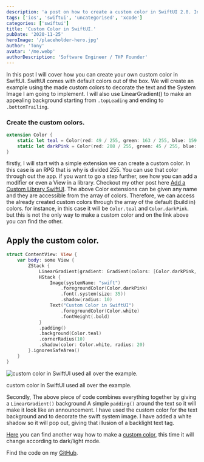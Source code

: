 ```yaml
---
description: 'a post on how to create a custom color in SwiftUI 2.0. In this post I will be creating custom colors to and a simple design to showcase'
tags: ['ios', 'swiftui', 'uncategorised', 'xcode']
categories: ['swiftui']
title: 'Custom Color in SwiftUI.'
pubDate: '2020-11-25'
heroImage: '/placeholder-hero.jpg'
author: 'Tony'
avatar: '/me.webp'
authorDescription: 'Software Engineer / THP Founder'
---
```


In this post I will cover how you can create your own custom color in SwiftUI. SwiftUI comes with default colors out of the box. We will create an example using the made custom colors to decorate the text and the System Image I am going to implement. I will also use LinearGradient() to make an appealing background starting from `.topLeading` and ending to `.bottomTrailing`.

### Create the custom colors.

```swift
extension Color {
    static let teal = Color(red: 49 / 255, green: 163 / 255, blue: 159 / 255)
    static let darkPink = Color(red: 208 / 255, green: 45 / 255, blue: 208 / 255)
}
```

firstly, I will start with a simple extension we can create a custom color. In this case is an RPG that is why is divided 255. You can use that color through out the app. if you want to go a step further, see how you can add a modifier or even a View in a library. Checkout my other post here [Add a Custom Library SwiftUI](https://thehappyprogrammer.com/add-custom-library-swiftui/). The above Color extensions can be given any name and they are accessible from the array of colors. Therefore, we can access the already created custom colors through the array of the default (build in) colors. for instance, in this case it will be `Color.teal` and `Color.darkPink`. but this is not the only way to make a custom color and on the link above you can find the other.

## Apply the custom color.

```swift
struct ContentView: View {
    var body: some View {
        ZStack {
            LinearGradient(gradient: Gradient(colors: [Color.darkPink, Color.teal]), startPoint: .topLeading, endPoint: .bottomTrailing)
            HStack {
                Image(systemName: "swift")
                    .foregroundColor(Color.darkPink)
                    .font(.system(size: 35))
                    .shadow(radius: 10)
                Text("Custom Color in SwiftUI")
                    .foregroundColor(Color.white)
                    .fontWeight(.bold)
            }
            .padding()
            .background(Color.teal)
            .cornerRadius(10)
            .shadow(color: Color.white, radius: 20)
        }.ignoresSafeArea()
    }
}
```

![custom color in SwiftUI used all over the example.](/images/Screenshot-2020-11-25-at-12.01.31-519x1024.png 'custom color in SwiftUI used all over the example.')

custom color in SwiftUI used all over the example.

Secondly, The above piece of code combines everything together by giving a `LinearGradient()` background A simple `padding()` around the text so it will make it look like an announcement. I have used the custom color for the text background and to decorate the swift system image. I have added a white shadow so it will pop out, giving that illusion of a backlight text tag.

[Here](https://thehappyprogrammer.com/lineargradient-swiftui/) you can find another way how to make a [custom color](https://thehappyprogrammer.com/lineargradient-swiftui/), this time it will change according to dark/light mode.

Find the code on my [GitHub](https://github.com/MyNameIsBond/customcolor).
